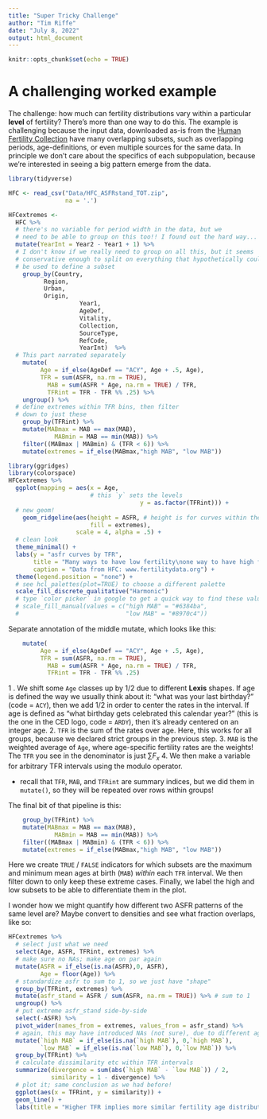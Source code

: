 ```yaml
---
title: "Super Tricky Challenge"
author: "Tim Riffe"
date: "July 8, 2022"
output: html_document
---
```


```r
knitr::opts_chunk$set(echo = TRUE)
```

# A challenging worked example

The challenge: how much can fertility distributions vary within a particular **level** of fertility? There's more than one way to do this. The example is challenging because the input data, downloaded as-is from the [Human Fertility Collection](https://www.fertilitydata.org/cgi-bin/index.php) have many overlapping subsets, such as overlapping periods, age-definitions, or even multiple sources for the same data. In principle we don't care about the specifics of each subpopulation, because we're interested in seeing a big pattern emerge from the data.

```r
library(tidyverse)

HFC <- read_csv("Data/HFC_ASFRstand_TOT.zip", 
                na = '.') 

HFCextremes <- 
  HFC %>% 
  # there's no variable for period width in the data, but we
  # need to be able to group on this too!! I found out the hard way...
  mutate(YearInt = Year2 - Year1 + 1) %>% 
  # I don't know if we really need to group on all this, but it seems
  # conservative enough to split on everything that hypothetically could
  # be used to define a subset
	group_by(Country, 
          Region,
          Urban,
          Origin,
					Year1, 
					AgeDef, 
					Vitality, 
					Collection, 
					SourceType, 
					RefCode,
					YearInt)  %>% 
  # This part narrated separately
	mutate(
	     Age = if_else(AgeDef == "ACY", Age + .5, Age),
	     TFR = sum(ASFR, na.rm = TRUE),
		   MAB = sum(ASFR * Age, na.rm = TRUE) / TFR,
		   TFRint = TFR - TFR %% .25) %>% 
	ungroup() %>% 
  # define extremes within TFR bins, then filter 
  # down to just these
	group_by(TFRint) %>% 
	mutate(MABmax = MAB == max(MAB),
		     MABmin = MAB == min(MAB)) %>% 
	filter((MABmax | MABmin) & (TFR < 6)) %>% 
	mutate(extremes = if_else(MABmax,"high MAB", "low MAB"))

library(ggridges)
library(colorspace)
HFCextremes %>% 
  ggplot(mapping = aes(x = Age, 
                       # this `y` sets the levels
			   					     y = as.factor(TFRint))) +
  # new geom!
	geom_ridgeline(aes(height = ASFR, # height is for curves within the levels
	                   fill = extremes), 
				   scale = 4, alpha = .5) +
  # clean look
  theme_minimal() + 
  labs(y = "asfr curves by TFR",
       title = "Many ways to have low fertility\none way to have high fertility",
       caption = "Data from HFC: www.fertilitydata.org") +
  theme(legend.position = "none") +
  # see hcl_palettes(plot=TRUE) to choose a different palette
  scale_fill_discrete_qualitative("Harmonic")
  # type `color picker` in google to get a quick way to find these values
  # scale_fill_manual(values = c("high MAB" = "#6384ba",
  #                              "low MAB" = "#8970c4"))
```

Separate annotation of the middle mutate, which looks like this:
```r
	mutate(
	     Age = if_else(AgeDef == "ACY", Age + .5, Age),
	     TFR = sum(ASFR, na.rm = TRUE),
		   MAB = sum(ASFR * Age, na.rm = TRUE) / TFR,
		   TFRint = TFR - TFR %% .25)
```
1 . We shift some `Age` classes up by 1/2 due to different **Lexis** shapes. If age is defined the way we usually think about it: "what was your last birthday?" (code = `ACY`), then we add 1/2 in order to center the rates in the interval. If age is defined as "what birthday gets celebrated this calendar year?" (this is the one in the CED logo, code  = `ARDY`), then it's already centered on an integer age. 
2. `TFR` is the sum of the rates over age. Here, this works for all groups, because we declared strict groups in the previous step.
3. `MAB` is the weighted average of `Age`, where age-specific fertility rates are the weights! The `TFR` you see in the denominator is just $\sum F_x$
4. We then make a variable for arbitrary TFR intervals using the modulo operator. 

* recall that `TFR`, `MAB`, and `TFRint` are summary indices, but we did them in `mutate()`, so they will be repeated over rows within groups!

The final bit of that pipeline is this:
```r
	group_by(TFRint) %>% 
	mutate(MABmax = MAB == max(MAB),
		     MABmin = MAB == min(MAB)) %>% 
	filter((MABmax | MABmin) & (TFR < 6)) %>% 
	mutate(extremes = if_else(MABmax,"high MAB", "low MAB"))
```
Here we create `TRUE` /  `FALSE` indicators for which subsets are the maximum and minimum mean ages at birth (`MAB`) *within* each `TFR` interval. We then filter down to only keep these extreme cases. Finally, we label the high and low subsets to be able to differentiate them in the plot.


I wonder how we might quantify how different two ASFR patterns of the same level are? Maybe convert to densities and see what fraction overlaps, like so:

```r
HFCextremes %>% 
  # select just what we need
  select(Age, ASFR, TFRint, extremes) %>% 
  # make sure no NAs; make age on par again
  mutate(ASFR = if_else(is.na(ASFR),0, ASFR),
         Age = floor(Age)) %>% 
  # standardize asfr to sum to 1, so we just have "shape"
  group_by(TFRint, extremes) %>% 
  mutate(asfr_stand = ASFR / sum(ASFR, na.rm = TRUE)) %>% # sum to 1
  ungroup() %>% 
  # put extreme asfr_stand side-by-side
  select(-ASFR) %>% 
  pivot_wider(names_from = extremes, values_from = asfr_stand) %>% 
  # again, this may have introduced NAs (not sure), due to different age ranges?
  mutate(`high MAB` = if_else(is.na(`high MAB`), 0,`high MAB`),
         `low MAB` = if_else(is.na(`low MAB`), 0,`low MAB`)) %>% 
  group_by(TFRint) %>% 
  # calculate dissimilarity etc within TFR intervals
  summarize(divergence = sum(abs(`high MAB` - `low MAB`)) / 2,
            similarity = 1 - divergence) %>% 
  # plot it; same conclusion as we had before!
  ggplot(aes(x = TFRint, y = similarity)) +
  geom_line() +
  labs(title = "Higher TFR implies more similar fertility age distributions")
```


